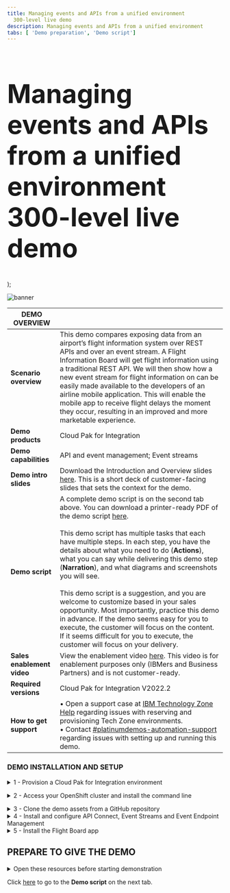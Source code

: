 ```yaml
---
title: Managing events and APIs from a unified environment
  300-level live demo
description: Managing events and APIs from a unified environment
tabs: [ 'Demo preparation', 'Demo script']
---
```


  <span>
      <h1 style="font-size:60px;"> Managing events and APIs from a unified environment<br/> 300-level live demo</h1>
  </span>
);

![banner](https://raw.githubusercontent.com/ibm-garage-tsa/platinum-demos/master/src/pages/300-integration-managing-events-and-apis-from-unified-environment/images/managing-events-apis-preparation-banner-10-27-22.jpg)

<span id="top"></span>

| DEMO OVERVIEW |                          |
| --------------------------------------- | ------------------------------------- |
| **Scenario overview** | This demo compares exposing data from an airport’s flight information system over REST APIs and over an event stream. A Flight Information Board will get flight information using a traditional REST API. We will then show how a new event stream for flight information on can be easily made available to the developers of an airline mobile application. This will enable the mobile app to receive flight delays the moment they occur, resulting in an improved and more marketable experience. |
| **Demo products** | Cloud Pak for Integration |
| **Demo capabilities** | API and event management; Event streams |
| **Demo intro slides** | Download the Introduction and Overview slides <a href="https://ibm.box.com/s/9bzas80jz80s3xechdl642ag80f4qjuz" target="_blank" rel="noreferrer">here</a>. This is a short deck of customer-facing slides that sets the context for the demo. |
| **Demo script** | A complete demo script is on the second tab above. You can download a printer-ready PDF of the demo script <a href="https://ibm.box.com/s/6siayii6qbus0v8m5pi293ntgphzbwh7" target="_blank" rel="noreferrer">here</a>. <br/><br/> This demo script has multiple tasks that each have multiple steps. In each step, you have the details about what you need to do (**Actions**), what you can say while delivering this demo step (**Narration**), and what diagrams and screenshots you will see.<br/><br/>This demo script is a suggestion, and you are welcome to customize based in your sales opportunity. Most importantly, practice this demo in advance. If the demo seems easy for you to execute, the customer will focus on the content. If it seems difficult for you to execute, the customer will focus on your delivery. |
| **Sales enablement video** | View the enablement video <a href="https://ibm.box.com/s/wnf2kwn1cjw3vs2qutvostthevvax0z9" target="_blank" rel="noreferrer">here</a>. This video is for enablement purposes only (IBMers and Business Partners) and is not customer-ready. |
| **Required versions** | Cloud Pak for Integration V2022.2 |
| **How to get support** | • Open a support case at <a href="https://techzone.ibm.com/help" target="_blank" rel="noreferrer">IBM Technology Zone Help</a> regarding issues with reserving and provisioning Tech Zone environments.<br/>• Contact <a href="https://ibm-cloud.slack.com/archives/C0216F39ACU" target="_blank" rel="noreferrer">#platinumdemos-automation-support</a> regarding issues with setting up and running this demo. |

### **DEMO INSTALLATION AND SETUP**

<details>

<summary>1 - Provision a Cloud Pak for Integration environment</summary>

<br/>

To provision your Cloud Pak for Integration environment, follow these steps: <br/><br/>

1. To reserve a preinstalled Cloud Pak for Integration (CP4I) cluster on Red Hat OpenShift, go <a href="https://techzone.ibm.com/my/reservations/create/6430260cd7e2100017627406" target="_blank" rel="noreferrer">here</a>. Select if you prefer to make a reservation now or schedule for later. 
<br/><img src="images/prep-image001.png" width="800" />
<br/>

2. If you do not have a sales opportunity, select the purpose **Practice / Self-Education** (1) for a 3-day reservation (which can be extended to 8 days) and fill in the **Purpose description** (2).
<br/><img src="images/prep-image002.png" width="800" />
<br/>

3. Select the **Preferred Geography**.
<br/><img src="images/prep-image003.png" width="800" />
<br/>

4. Several additional fields will appear, the defaults can remain. Scroll down and click **Submit**.
<br/><img src="images/prep-image004.png" width="800" />
<br/>

5. You will receive several emails as the provisioning process continues. You should expect the final email to be sent after 2-3 hours. The final email should look similar to the following.
<br/><img src="images/prep-image005.png" width="800" />
<br/>

**[Go to top](#top)**

</details>

<span id="AccessOpenShift"></span>

<details>

<summary>2 - Access your OpenShift cluster and install the command line</summary>

<br/>

In this section, you access your OpenShift cluster and install the OpenShift command line tool. 

<br/>

1. From the final email open the **PakInstaller Portal** link.
<br/><img src="images/prep-image101.png" width="800" />
<br/>

2. Navigate to the **OpenShift Console** tab.
<br/><img src="images/prep-image102.png" width="800" />
<br/>

3. Scroll down and open the **OpenShift Web Console** link (1) using kubeadmin as the username and **password** (2) shown.
<br/><img src="images/prep-image103.png" width="800" />
<br/>

4. On the web console page, click **?** (1), and select **Command line tools** (2).
<br/><img src="images/prep-image104.png" width="800" />
<br/>

5. Follow the links to install the OpenShift Command Line Interface (CLI) for your Operating System.
<br/><img src="images/prep-image105.png" width="800" />
<br/>

6. To configure the command line on your machine copy and run the **OC Login command**.
<br/><img src="images/prep-image106-1.png" width="800" />
<br/><img src="images/prep-image106-2.png" width="800" />
<br/>
You have successfully configured the Openshift command line on your machine.
<br/>

**[Go to top](#top)**

</details>

<span id="cloneGitHub"></span>

<details>

<summary>3 - Clone the demo assets from a GitHub repository</summary>

<br/>

To copy the repository  you will need to have the Git CLI on your machine. If you don’t have it, follow the installation steps described in this page, based on your operating system.

<br/>

1.	To download the scripts to run the demo, create a directory, and from there run the following command:<br/>
  
  ```
    git clone https://github.com/IBM/platinum-demo-code-eem.git
  ```

<br/>

2. Change  to the new cloud-native-integration directory:<br/>
  
  ```
    cd platinum-demo-code-eem/scripts/
  ```

<br/>
  
  In this directory you will see the following two files that you need to set up the demo:<br/>

  **setup-software.sh** - Sets up EEM and Event Streams<br/>
  **setup-app.sh** - Sets up the Flight Board application

**[Go to top](#top)**

</details>

<details>

<summary>4 - Install and configure API Connect, Event Streams and Event Endpoint Management</summary>

<br/>

1. Run the following command:<br/>

   ```
     ./setup-software.sh cp4i
   ```

   <br/>
    This could take 30-45 minutes to complete. It will be complete when API Connect, Event Endpoint Management and IBM Event Streams have been installed.<br/><br/>The Platform Navigator and Event Streams UI endpoints are displayed at the end of the script for convenience. These will be used later.<br/>

2. Navigate to the Event Stream UI outputted in the previous step.<br/><img src="images/prep-image201.png" width="800" /><br/>

3. Log in with the username **admin** and the password you created in step 2.5. This opens **IBM Event Steams**.<br/><br/><img src="images/prep-image202.png" width="800" /><br/>

4. Select the **topics** (1) icon, then click **Create topic** (2).<br/><br/><img src="images/prep-image203.png" width="800" /><br/>

5. Specify **flight-delays** (1) as the **Topic name** and select **Next** (2).<br/><br/><img src="images/prep-image204.png" width="800" /><br/>

6. Click **Next**.<br/><br/><img src="images/prep-image205.png" width="800" /><br/>

7. Click **Next**.<br/><br/><img src="images/prep-image206.png" width="800" /><br/>

8. Click **Create topic**.<br/><br/><img src="images/prep-image207.png" width="800" /><br/>

9. Next, open a browser window and go to the **Platform Navigator URL** from step 4.1.<br/><br/><img src="images/prep-image208.png" width="800" /><br/>

10.	Return the connectivity instructions from section 2.2, navigate to the **Cloud Pak Console** (1) tab and use the credentials (2) access the Platform Navigator.<br/><br/><img src="images/prep-image209.png" width="800" /><br/><img src="images/prep-image210.png" width="800" />

11. Select **Design APIs** <br/><br/><img src="images/prep-image211.png" width="800" /><br/>

12. If a login screen is presented select **Common Services User Registry** <br/><br/><img src="images/prep-image212.png" width="800" /><br/>

13. Click on **Manage catalogs** (2).<br/><br/><img src="images/prep-image213.png" width="800" /><br/>

14. Open **Sandbox**.<br/><br/><img src="images/prep-image214.png" width="800" /><br/>

15. Select the **Consumer** (1) tab, click **Add** (2) and select **Create organization** (3)<br/><br/><img src="images/prep-image215.png" width="800" /><br/>

16. Fill in **IBM** as the title.<br/><br/><img src="images/prep-image216.png" width="800" /><br/>

17. Scroll down to the Owner section, set the type of user to **New user** (1), fill in the following details and click on **Create**.

    | FIELD | VALUE |
    | ------ | ------- |
    | **Username:** | devuser |
    | **Email:** | devuser@ibmapiconnect.com |
    | **First name:** | Dev |
    | **Last name:** | User |
    | **Password:** | AP1Connect! | <br/><br/> <img src="images/prep-image217.png" width="800" />
  
<br/>

18. A new consumer organization will have been created.
<br/><br/> <img src="images/prep-image218.png" width="800" />

Congratulations! Your portal developer user has been created and you are ready for the demo.

<br/>

**[Go to top](#top)**

</details>

<details>

<summary>5 - Install the Flight Board app</summary>

<br/>

1. Run the following commands:<br/>

    ```
      cd platinum-demo-code-eem/scripts/
    ```
    ```
      ./setup-app.sh cp4i
    ```

    <br/>
    It takes a few minutes to configure access and generate credentials for the flight board app.<br/>

2. Open a browser window for each of the URLs that are created: one is for the **FlightBoard** app and the other is for ** FlightBoard Manager**. <br/><br/><img src="images/Prep6.2.png" width="800" /><br/>

<br/>

**[Go to top](#top)**

</details>

## **PREPARE TO GIVE THE DEMO**

<details>

<summary>Open these resources before starting demonstration</summary>

<br/>

1. Download the **Flight-Delay.avsc** schema from <a href="https://raw.githubusercontent.com/IBM/platinum-demo-code-eem/main/resources/Flight-Delays.avsc" target="_blank">here</a>. You will need this for Action 4.1.5 of the demonstration.<br/><br/>

2. Open the following tabs in a web browser:<br/>
• IBM Event Streams<br/>
• IBM Cloud Pak for Integration Platform Navigator<br/>
• The Flight Board<br/>
• The Flight Board Manager<br/>
• IBM API Connect Developer Portal<br/><br/><InlineNotification>These URLs are provided as the output from the setup-software.sh and setup-app.sh scripts. For convenience you can also get the URLs for the above by running the following command from the eem-demo/scripts folder:</InlineNotification><br/>

  ```
    ./get-urls.sh
  ```

<br/>

3. Click **Sign in** to log in to the Developer Portal using the devuser account you created in the preparation steps above.<br/><br/><img src="https://raw.githubusercontent.com/ibm-garage-tsa/platinum-demos/master/src/pages/300-integration-managing-events-and-apis-from-unified-environment/images/prep-demo-2.png" width="800" /><br/>

4. Enter the **Username** and **Password**. Click **Sign in**.<br/><br/><img src="https://raw.githubusercontent.com/ibm-garage-tsa/platinum-demos/master/src/pages/300-integration-managing-events-and-apis-from-unified-environment/images/prep-demo-3.png" width="800" /><br/>

5. Prepare a terminal by logging into the OpenShift cluster with the “Copy login command” option from the OpenShift user interface, then executing it within the terminal window.<br/><br/><img src="https://raw.githubusercontent.com/ibm-garage-tsa/platinum-demos/master/src/pages/300-integration-managing-events-and-apis-from-unified-environment/images/prep-demo-4.png" width="800" /><br/>

<br/>

**[Go to top](#top)**

</details>

Click [here](/300-integration-managing-events-and-apis-from-unified-environment/demo-script) to go to the **Demo script** on the next tab.